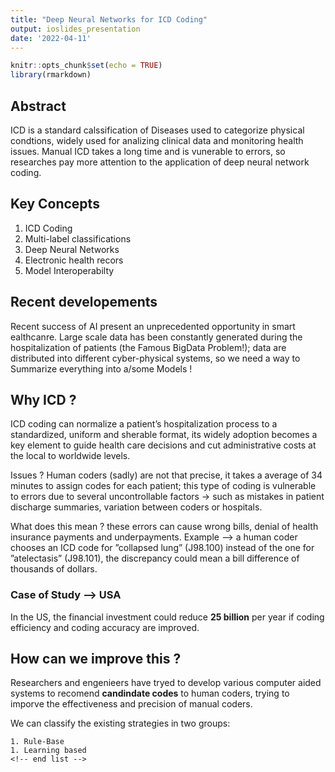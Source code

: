 ---
title: "Deep Neural Networks for ICD Coding"
output: ioslides_presentation
date: '2022-04-11'
---

```{r setup, include=FALSE}
knitr::opts_chunk$set(echo = TRUE)
library(rmarkdown)
```

## Abstract

ICD is a standard calssification of Diseases used to categorize physical 
condtions, widely used for analizing clinical data and monitoring health issues.
Manual ICD takes a long time and is vunerable to errors, so researches pay more 
attention to the application of deep neural network coding. 

## Key Concepts

  1. ICD Coding
  1. Multi-label classifications 
  1. Deep Neural Networks 
  1. Electronic health recors 
  1. Model Interoperabilty 
<!-- end of list --> 

## Recent developements

Recent success of AI present an unprecedented opportunity in smart ealthcanre. 
Large scale data has been constantly generated during the hospitalization of 
patients (the Famous BigData Problem!); data are distributed into different 
cyber-physical systems, so we need a way to Summarize everything 
into a/some Models !

## Why ICD ? 

ICD coding can normalize a patient's hospitalization process to a standardized,
uniform and sherable format, its widely adoption becomes a key element to guide 
health care decisions and cut administrative costs at the local to worldwide levels. 

 Issues ? 
  Human coders (sadly) are not that precise, it takes a average of 34 minutes
  to assign codes for each patient; this type of coding is vulnerable to errors 
  due to several uncontrollable factors -> such as mistakes in patient discharge 
  summaries, variation between coders or hospitals. 
  
What does this mean ? 
these errors can cause wrong bills, denial of health insurance payments and 
underpayments. 
Example --> a human coder chooses an ICD code for ”collapsed lung” (J98.100) 
instead of the one for ”atelectasis” (J98.101), the discrepancy could mean a 
bill difference of thousands of dollars. 

### Case of Study --> USA

In the US, the financial investment could reduce **25 billion** 
per year if coding efficiency and coding accuracy are improved. 

## How can we improve this ? 

Researchers and engenieers have tryed to develop various computer aided systems 
to recomend **candindate codes** to human coders, trying to imporve the effectiveness
and precision of manual coders. 

We can classify the existing strategies in two groups: 

    1. Rule-Base 
    1. Learning based 
    <!-- end list --> 


